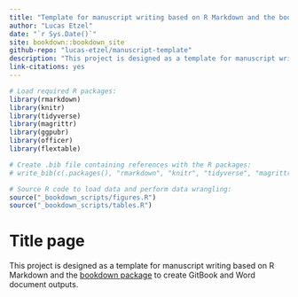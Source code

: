 ```yaml
---
title: "Template for manuscript writing based on R Markdown and the bookdown package to create GitBook and Word document outputs."
author: "Lucas Etzel"
date: "`r Sys.Date()`"
site: bookdown::bookdown_site
github-repo: "lucas-etzel/manuscript-template"
description: "This project is designed as a template for manuscript writing based on R Markdown and the [bookdown package](<https://bookdown.org/>) to create GitBook and Word document outputs."
link-citations: yes
---
```


```r

# Load required R packages:
library(rmarkdown)
library(knitr)
library(tidyverse)
library(magrittr)
library(ggpubr)
library(officer)
library(flextable)

# Create .bib file containing references with the R packages:
# write_bib(c(.packages(), "rmarkdown", "knitr", "tidyverse", "magrittr", "ggpubr", "officer", "flextable"), file = "_01-references/packages.bib")

# Source R code to load data and perform data wrangling:
source("_bookdown_scripts/figures.R")
source("_bookdown_scripts/tables.R")
```

# Title page {-}

This project is designed as a template for manuscript writing based on R Markdown and the [bookdown package](<https://bookdown.org/>) to create GitBook and Word document outputs.